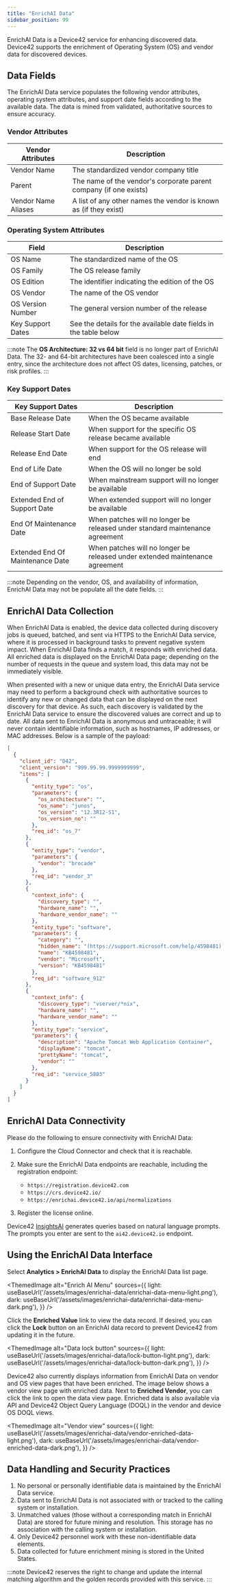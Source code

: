 ```yaml
---
title: "EnrichAI Data"
sidebar_position: 99
---
```



EnrichAI Data is a Device42 service for enhancing discovered data. Device42 supports the enrichment of Operating System (OS) and vendor data for discovered devices.

## Data Fields

The EnrichAI Data service populates the following vendor attributes, operating system attributes, and support date fields according to the available data. The data is mined from validated, authoritative sources to ensure accuracy.

### Vendor Attributes

| Vendor Attributes       | Description                                             |
|-------------------------|---------------------------------------------------------|
| Vendor Name             | The standardized vendor company title     |
| Parent                  | The name of the vendor's corporate parent company (if one exists)  |
| Vendor Name Aliases     | A list of any other names the vendor is known as (if they exist)               |

### Operating System Attributes

| Field               | Description                                                   |
|---------------------|---------------------------------------------------------------|
| OS Name             | The standardized name of the OS       |
| OS Family              | The OS release family              |
| OS Edition             | The identifier indicating the edition of the OS              |
| OS Vendor              | The name of the OS vendor                  |
| OS Version Number           | The general version number of the release                          |
| Key Support Dates  | See the details for the available date fields in the table below  |

:::note
The **OS Architecture: 32 vs 64 bit** field is no longer part of EnrichAI Data. The 32- and 64-bit architectures have been coalesced into a single entry, since the architecture does not affect OS dates, licensing, patches, or risk profiles.
:::

### Key Support Dates

| Key Support Dates                  | Description                                                           |
|------------------------------------|-----------------------------------------------------------------------|
| Base Release Date                  | When the OS became available                                        |
| Release Start Date                 | When support for the specific OS release became available                                |
| Release End Date                   | When support for the OS release will end                                   |
| End of Life Date                    | When the OS will no longer be sold                                    |
| End of Support Date                 | When mainstream support will no longer be available                                    |
| Extended End of Support Date        | When extended support will no longer be available                                         |
| End Of Maintenance Date             | When patches will no longer be released under standard maintenance agreement |
| Extended End Of Maintenance Date    | When patches will no longer be released under extended maintenance agreement |

:::note
Depending on the vendor, OS, and availability of information, EnrichAI Data may not be populate all the date fields.
:::

## EnrichAI Data Collection

When EnrichAI Data is enabled, the device data collected during discovery jobs is queued, batched, and sent via HTTPS to the EnrichAI Data service, where it is processed in background tasks to prevent negative system impact. When EnrichAI Data finds a match, it responds with enriched data. All enriched data is displayed on the EnrichAI Data page; depending on the number of requests in the queue and system load, this data may not be immediately visible.

When presented with a new or unique data entry, the EnrichAI Data service may need to perform a background check with authoritative sources to identify any new or changed data that can be displayed on the next discovery for that device. As such, each discovery is validated by the EnrichAI Data service to ensure the discovered values are correct and up to date. All data sent to EnrichAI Data is anonymous and untraceable; it will never contain identifiable information, such as hostnames, IP addresses, or MAC addresses. Below is a sample of the payload:

```json
[
  {
    "client_id": "D42",
    "client_version": "999.99.99.9999999999",
    "items": [
      {
        "entity_type": "os",
        "parameters": {
          "os_architecture": "",
          "os_name": "junos",
          "os_version": "12.3R12-S1",
          "os_version_no": ""
        },
        "req_id": "os_7"
      },
      {
        "entity_type": "vendor",
        "parameters": {
          "vendor": "brocade"
        },
        "req_id": "vendor_3"
      },
      {
        "context_info": {
          "discovery_type": "",
          "hardware_name": "",
          "hardware_vendor_name": ""
        },
        "entity_type": "software",
        "parameters": {
          "category": "",
          "hidden_name": "(https://support.microsoft.com/help/4598481) KB4598481",
          "name": "KB4598481",
          "vendor": "Microsoft",
          "version": "KB4598481"
        },
        "req_id": "software_912"
      },
      {
        "context_info": {
          "discovery_type": "vserver/*nix",
          "hardware_name": "",
          "hardware_vendor_name": ""
        },
        "entity_type": "service",
        "parameters": {
          "description": "Apache Tomcat Web Application Container",
          "displayName": "tomcat",
          "prettyName": "tomcat",
          "vendor": ""
        },
        "req_id": "service_5803"
      }
    ]
  }
]
```

## EnrichAI Data Connectivity

Please do the following to ensure connectivity with EnrichAI Data:

1. Configure the Cloud Connector and check that it is reachable.
2. Make sure the EnrichAI Data endpoints are reachable, including the registration endpoint:

   - `https://registration.device42.com`
   - `https://crs.device42.io/`
   - `https://enrichai.device42.io/api/normalizations`

3. Register the license online.

Device42 [InsightsAI](/reports/device42-doql/insightsai.mdx) generates queries based on natural language prompts. The prompts you enter are sent to the `ai42.device42.io` endpoint.

## Using the EnrichAI Data Interface

Select **Analytics > EnrichAI Data** to display the EnrichAI Data list page.

<ThemedImage
  alt="Enrich AI Menu"
  sources={{
    light: useBaseUrl('/assets/images/enrichai-data/enrichai-data-menu-light.png'),
    dark: useBaseUrl('/assets/images/enrichai-data/enrichai-data-menu-dark.png'),
  }}
/>

Click the **Enriched Value** link to view the data record. If desired, you can click the **Lock** button on an EnrichAI data record to prevent Device42 from updating it in the future.

<ThemedImage
  alt="Data lock button"
  sources={{
    light: useBaseUrl('/assets/images/enrichai-data/lock-button-light.png'),
    dark: useBaseUrl('/assets/images/enrichai-data/lock-button-dark.png'),
  }}
/>

Device42 also currently displays information from EnrichAI Data on vendor and OS view pages that have been enriched. The image below shows a vendor view page with enriched data. Next to **Enriched Vendor**, you can click the link to open the data view page. Enriched data is also available via API and Device42 Object Query Language (DOQL) in the vendor and device OS DOQL views.

<ThemedImage
  alt="Vendor view"
  sources={{
    light: useBaseUrl('/assets/images/enrichai-data/vendor-enriched-data-light.png'),
    dark: useBaseUrl('/assets/images/enrichai-data/vendor-enriched-data-dark.png'),
  }}
/>

## Data Handling and Security Practices

1. No personal or personally identifiable data is maintained by the EnrichAI Data service.
2. Data sent to EnrichAI Data is not associated with or tracked to the calling system or installation.
3. Unmatched values (those without a corresponding match in EnrichAI Data) are stored for future mining and resolution. This storage has no association with the calling system or installation.
4. Only Device42 personnel work with these non-identifiable data elements.
5. Data collected for future enrichment mining is stored in the United States.

:::note
Device42 reserves the right to change and update the internal matching algorithm and the golden records provided with this service.
:::
